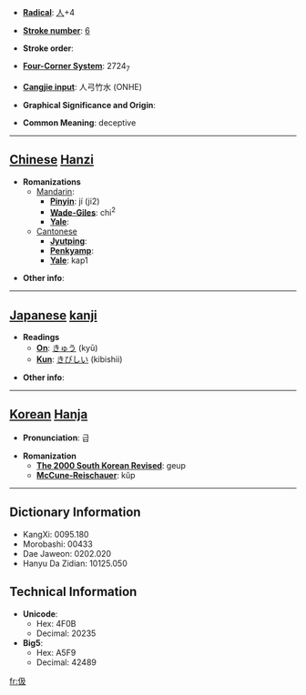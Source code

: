 * '''[[Wiktionary:Chinese radical index| Radical]]''': [[Wiktionary:Chinese radical index 人|人]]+4

* '''[[Wiktionary:Chinese total strokes index|Stroke number]]''': [[Wiktionary:Chinese total strokes index 6|6]]

* '''Stroke order''': 

* '''[[Wiktionary:Chinese four corner index|Four-Corner System]]''': 2724<sub>7</sub>

* '''[[Wiktionary:Chinese Cangjie index|Cangjie input]]''': 人弓竹水 (ONHE)

* '''Graphical Significance and Origin''': 

* '''Common Meaning''': deceptive

----

== [[Chinese]] [[Hanzi]] ==

* '''Romanizations'''
** [[Mandarin]]:
*** '''[[Pinyin]]''': jí (ji2)
*** '''[[Wade-Giles]]''': chi<sup>2</sup>
*** '''[[Yale]]''': 
**[[Cantonese]]
***'''[[Jyutping]]''':
***'''[[Penkyamp]]''': 
***'''[[Yale]]''': kap1

* '''Other info''': 

----

== [[Japanese]] [[kanji]] ==

* '''Readings'''
** '''[[On]]''': [[きゅう]] (kyū)
** '''[[Kun]]''': [[きびしい]] (kibishii)

* '''Other info''':  

----

== [[Korean]] [[Hanja]] ==

* '''Pronunciation''': 급

* '''Romanization'''
** '''[[The 2000 South Korean Revised Romanization|The 2000 South Korean Revised]]''': geup
** '''[[McCune-Reischauer]]''': kŭp

----

== Dictionary Information ==

* KangXi: 0095.180
* Morobashi: 00433
* Dae Jaweon: 0202.020
* Hanyu Da Zidian: 10125.050

== Technical Information ==

* '''Unicode''':
** Hex: 4F0B
** Decimal: 20235
* '''Big5''':
** Hex: A5F9
** Decimal: 42489

[[fr:伋]]